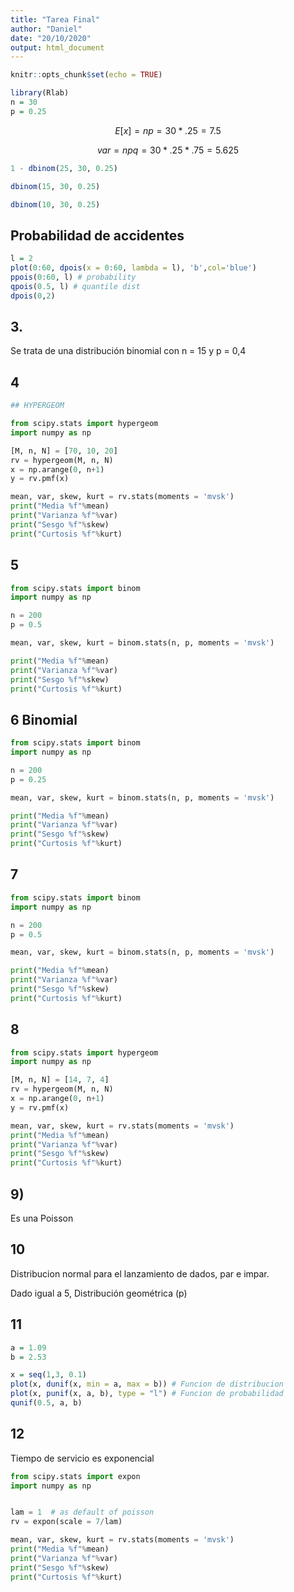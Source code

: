 ```yaml
---
title: "Tarea Final"
author: "Daniel"
date: "20/10/2020"
output: html_document
---
```


```r
knitr::opts_chunk$set(echo = TRUE)
```

```r
library(Rlab)
n = 30
p = 0.25

```

$$E[x]=np=30*.25= 7.5$$

$$var=npq=30*.25*.75=5.625$$

```r
1 - dbinom(25, 30, 0.25)

dbinom(15, 30, 0.25)

dbinom(10, 30, 0.25)
```

## Probabilidad de accidentes

```r
l = 2
plot(0:60, dpois(x = 0:60, lambda = l), 'b',col='blue')
ppois(0:60, l) # probability
qpois(0.5, l) # quantile dist
dpois(0,2)
```

## 3. 

Se trata de una distribución binomial con n = 15 y p = 0,4

## 4

```python
## HYPERGEOM

from scipy.stats import hypergeom
import numpy as np

[M, n, N] = [70, 10, 20]
rv = hypergeom(M, n, N)
x = np.arange(0, n+1)
y = rv.pmf(x)

mean, var, skew, kurt = rv.stats(moments = 'mvsk')
print("Media %f"%mean)
print("Varianza %f"%var)
print("Sesgo %f"%skew)
print("Curtosis %f"%kurt)
```

## 5

```python

from scipy.stats import binom 
import numpy as np

n = 200
p = 0.5

mean, var, skew, kurt = binom.stats(n, p, moments = 'mvsk')

print("Media %f"%mean)
print("Varianza %f"%var)
print("Sesgo %f"%skew)
print("Curtosis %f"%kurt)
```

## 6 Binomial
```python
from scipy.stats import binom 
import numpy as np

n = 200
p = 0.25

mean, var, skew, kurt = binom.stats(n, p, moments = 'mvsk')

print("Media %f"%mean)
print("Varianza %f"%var)
print("Sesgo %f"%skew)
print("Curtosis %f"%kurt)
```

## 7
```python

from scipy.stats import binom 
import numpy as np

n = 200
p = 0.5

mean, var, skew, kurt = binom.stats(n, p, moments = 'mvsk')

print("Media %f"%mean)
print("Varianza %f"%var)
print("Sesgo %f"%skew)
print("Curtosis %f"%kurt)
```

## 8
```python
from scipy.stats import hypergeom
import numpy as np

[M, n, N] = [14, 7, 4]
rv = hypergeom(M, n, N)
x = np.arange(0, n+1)
y = rv.pmf(x)

mean, var, skew, kurt = rv.stats(moments = 'mvsk')
print("Media %f"%mean)
print("Varianza %f"%var)
print("Sesgo %f"%skew)
print("Curtosis %f"%kurt)
```


## 9)

Es una Poisson

## 10

Distribucion normal para el lanzamiento de dados, par e impar.

Dado igual a 5,  Distribución geométrica (p)

## 11

```r
a = 1.09
b = 2.53

x = seq(1,3, 0.1)
plot(x, dunif(x, min = a, max = b)) # Funcion de distribucion
plot(x, punif(x, a, b), type = "l") # Funcion de probabilidad
qunif(0.5, a, b)
```
## 12

Tiempo de servicio es exponencial

```python
from scipy.stats import expon
import numpy as np


lam = 1  # as default of poisson
rv = expon(scale = 7/lam)

mean, var, skew, kurt = rv.stats(moments = 'mvsk')
print("Media %f"%mean)
print("Varianza %f"%var)
print("Sesgo %f"%skew)
print("Curtosis %f"%kurt)
```

